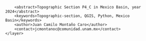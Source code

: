 <?xml version="1.0" encoding="UTF-8"?>
<qgis>
    <layer>
        <title>P4_C</title>
        <abstract>Topographic Section P4_C in Mexico Basin, year 2024</abstract>
        <keywords>Topographic-section, QGIS, Python, Mexico Basin</keywords>
        <author>Juan Camilo Montaño Caro</author>
        <contact>jcmontanoc@comunidad.unam.mx</contact>
    </layer>
</qgis>
